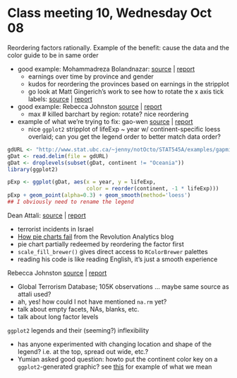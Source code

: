 Class meeting 10, Wednesday Oct 08
========================================================

Reordering factors rationally. Example of the benefit: cause the data and the color guide to be in same order

  * good example: Mohammadreza Bolandnazar: [source](https://gist.github.com/ArephB/6866827#file-stat545a-2013-hw05_bolandnazar-moh-rmd) | [report](http://rpubs.com/aref/stat545a-2013-hw05_bolandnazar-moh)
    - earnings over time by province and gender
    - kudos for reordering the provinces based on earnings in the stripplot
    - go look at Matt Gingerich's work to see how to rotate the x axis tick labels: [source](https://gist.github.com/MattGingerich/6866066#file-stat545a-2013-hw05_gingerich-mat-rmd) | [report](http://rpubs.com/majugi/stat545a-2013-hw05_gingerich-mat) 
  * good example: Rebecca Johnston [source](https://gist.github.com/rebjoh/6870958#file-stat545a-2013-hw05_johnston-reb-rmd) | [report](http://rpubs.com/rljohn/stat545a-2013-hw05_johnston-reb)
    - max # killed barchart by region: rotate? nice reordering
  * example of what we're trying to fix: gao-wen [source](https://gist.github.com/sibyl229/6864753#file-stat545a-2013-hw05_gao-wen-rmd) | [report](http://rpubs.com/less/stat545a-2013-hw05_gao-wen)
    - nice `ggplot2` stripplot of lifeExp ~ year w/ continent-specific loess overlaid; can you get the legend order to better match data order?

```r
gdURL <- "http://www.stat.ubc.ca/~jenny/notOcto/STAT545A/examples/gapminder/data/gapminderDataFiveYear.txt"
gDat <- read.delim(file = gdURL)
gDat <- droplevels(subset(gDat, continent != "Oceania"))
library(ggplot2)
```
```r
pExp <- ggplot(gDat, aes(x = year, y = lifeExp,
                         color = reorder(continent, -1 * lifeExp)))
pExp + geom_point(alpha=0.3) + geom_smooth(method='loess')
## I obviously need to rename the legend
```

Dean Attali: [source](https://gist.github.com/daattali/6847430#file-stat545a-2013-hw05_attali-dea-rmd) | [report](http://rpubs.com/daattali/stat545a-2013-hw05_attali-dea)

  - terrorist incidents in Israel
  - [How pie charts fail](http://blog.revolutionanalytics.com/2009/08/how-pie-charts-fail.html) from the Revolution Analytics blog
  - pie chart partially redeemed by reordering the factor first
  - `scale_fill_brewer()` gives direct access to `RColorBrewer` palettes
  - reading his code is like reading English, it's just a smooth experience
    
Rebecca Johnston [source](https://gist.github.com/rebjoh/6870958#file-stat545a-2013-hw05_johnston-reb-rmd) | [report](http://rpubs.com/rljohn/stat545a-2013-hw05_johnston-reb)

  - Global Terrorism Database; 105K observations ... maybe same source as attali used?
  - ah, yes! how could I not have mentioned `na.rm` yet?
  - talk about empty facets, NAs, blanks, etc.
  - talk about long factor levels

`ggplot2` legends and their (seeming?) inflexibility

  * has anyone experimented with changing location and shape of the legend? i.e. at the top, spread out wide, etc.?
  * Yumian asked good question: howto put the continent color key on a `ggplot2`-generated graphic? see [this](block10_latticeNittyGritty.html#student-q-a) for example of what we mean

